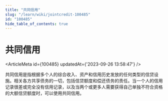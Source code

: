 ```yaml
---
title: "共同信用"
slug: "/learn/wiki/jointcredit-100485"
id: "100485"
hide_table_of_contents: true
---
```



# 共同信用

<ArticleMeta id={100485} updatedAt={'2023-09-26 13:58:47'} />
<div className='border-solid border-b border-t-0 my-4 border-[var(--ifm-color-gray-300)]' />

共同信用是指根据多个人的综合收入、资产和信用历史发放的任何类型的信贷设施。相关各方共享债务的一切，包括信贷额度和偿还债务的责任。当一个人的信用记录很差或完全没有信用记录，以及当两个或更多人需要获得自己单独不符合资格的大额信贷额度时，可以使用共同信用。
